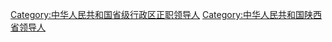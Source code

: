 [[Category:中华人民共和国省级行政区正职领导人|Category:中华人民共和国省级行政区正职领导人]]
[[Category:中华人民共和国陕西省领导人|Category:中华人民共和国陕西省领导人]]